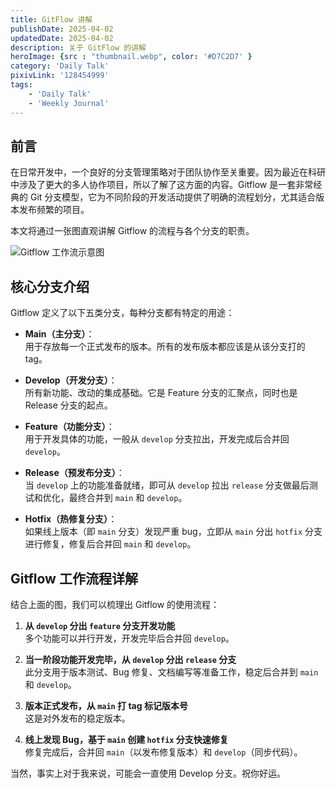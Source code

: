 ```yaml
---
title: GitFlow 讲解
publishDate: 2025-04-02
updatedDate: 2025-04-02
description: 关于 GitFlow 的讲解
heroImage: {src : "thumbnail.webp", color: '#D7C2D7' }
category: 'Daily Talk'
pixivLink: '128454999'
tags:
    - 'Daily Talk'
    - 'Weekly Journal'
---
```




## 前言

在日常开发中，一个良好的分支管理策略对于团队协作至关重要。因为最近在科研中涉及了更大的多人协作项目，所以了解了这方面的内容。Gitflow 是一套非常经典的 Git 分支模型，它为不同阶段的开发活动提供了明确的流程划分，尤其适合版本发布频繁的项目。

本文将通过一张图直观讲解 Gitflow 的流程与各个分支的职责。

![Gitflow 工作流示意图](https://pic.axi404.top/image.361qy5ucbi.webp)

## 核心分支介绍

Gitflow 定义了以下五类分支，每种分支都有特定的用途：

- **Main（主分支）**：  
  用于存放每一个正式发布的版本。所有的发布版本都应该是从该分支打的 tag。

- **Develop（开发分支）**：  
  所有新功能、改动的集成基础。它是 Feature 分支的汇聚点，同时也是 Release 分支的起点。

- **Feature（功能分支）**：  
  用于开发具体的功能，一般从 `develop` 分支拉出，开发完成后合并回 `develop`。

- **Release（预发布分支）**：  
  当 `develop` 上的功能准备就绪，即可从 `develop` 拉出 `release` 分支做最后测试和优化，最终合并到 `main` 和 `develop`。

- **Hotfix（热修复分支）**：  
  如果线上版本（即 `main` 分支）发现严重 bug，立即从 `main` 分出 `hotfix` 分支进行修复，修复后合并回 `main` 和 `develop`。

## Gitflow 工作流程详解

结合上面的图，我们可以梳理出 Gitflow 的使用流程：

<Steps>

1. **从 `develop` 分出 `feature` 分支开发功能**  
   多个功能可以并行开发，开发完毕后合并回 `develop`。

2. **当一阶段功能开发完毕，从 `develop` 分出 `release` 分支**  
   此分支用于版本测试、Bug 修复、文档编写等准备工作，稳定后合并到 `main` 和 `develop`。

3. **版本正式发布，从 `main` 打 tag 标记版本号**  
   这是对外发布的稳定版本。

4. **线上发现 Bug，基于 `main` 创建 `hotfix` 分支快速修复**  
   修复完成后，合并回 `main`（以发布修复版本）和 `develop`（同步代码）。

</Steps>

当然，事实上对于我来说，可能会一直使用 Develop 分支。祝你好运。